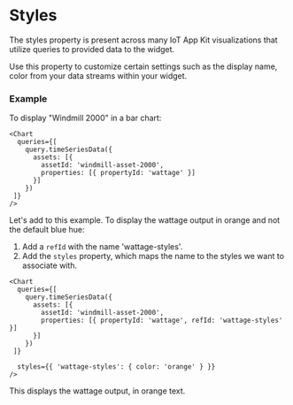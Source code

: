 
<Meta title="Core/Styles" />

# Styles

The styles property is present across many IoT App Kit visualizations that utilize queries to provided data to the widget.

Use this property to customize certain settings such as the display name, color from your data streams within your widget.



### Example

To display "Windmill 2000" in a bar chart:
```
<Chart
  queries={[
    query.timeSeriesData({
      assets: [{
        assetId: 'windmill-asset-2000',
        properties: [{ propertyId: 'wattage' }]
      }]
    })
 ]}
/>
```

Let's add to this example. To display the wattage output in orange and not the default blue hue:

1. Add a `refId` with the name 'wattage-styles'.
2. Add the `styles` property, which maps the name to the styles we want to associate with.

```
<Chart
  queries={[
    query.timeSeriesData({
      assets: [{
        assetId: 'windmill-asset-2000',
        properties: [{ propertyId: 'wattage', refId: 'wattage-styles' }]
      }]
    })
 ]}

  styles={{ 'wattage-styles': { color: 'orange' } }}
/>
```

This displays the wattage output, in orange text.

